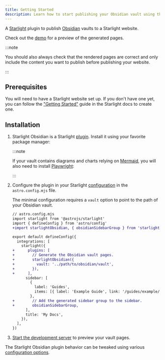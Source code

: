 ```yaml
---
title: Getting Started
description: Learn how to start publishing your Obsidian vault using the Starlight Obsidian plugin.
---
```



A [Starlight](https://starlight.astro.build) plugin to publish [Obsidian](https://obsidian.md) vaults to a Starlight website.

Check out the [demo](https://starlight-obsidian.vercel.app/demo/hello/) for a preview of the generated pages.

:::note

You should also always check that the rendered pages are correct and only include the content you want to publish before publishing your website.

:::

## Prerequisites

You will need to have a Starlight website set up.
If you don't have one yet, you can follow the ["Getting Started"](https://starlight.astro.build/getting-started) guide in the Starlight docs to create one.

## Installation


<Steps>

1. Starlight Obsidian is a Starlight [plugin](https://starlight.astro.build/reference/plugins/). Install it using your favorite package manager:

   <PackageManagers pkg="starlight-obsidian" />

   :::note

   If your vault contains diagrams and charts relying on [Mermaid](https://mermaid.js.org/), you will also need to install [Playwright](https://playwright.dev):

   <PackageManagers type="exec" pkg="playwright" args="install --with-deps chromium" />

   :::

2. Configure the plugin in your Starlight [configuration](https://starlight.astro.build/reference/configuration/#plugins) in the `astro.config.mjs` file.

   The minimal configuration requires a `vault` option to point to the path of your Obsidian vault.

   ```diff lang="js" "../path/to/obsidian/vault"
   // astro.config.mjs
   import starlight from '@astrojs/starlight'
   import { defineConfig } from 'astro/config'
   +import starlightObsidian, { obsidianSidebarGroup } from 'starlight-obsidian'

   export default defineConfig({
     integrations: [
       starlight({
   +      plugins: [
   +        // Generate the Obsidian vault pages.
   +        starlightObsidian({
   +          vault: '../path/to/obsidian/vault',
   +        }),
   +      ],
         sidebar: [
           {
             label: 'Guides',
             items: [{ label: 'Example Guide', link: '/guides/example/' }],
           },
   +        // Add the generated sidebar group to the sidebar.
   +        obsidianSidebarGroup,
         ],
         title: 'My Docs',
       }),
     ],
   })
   ```

3. [Start the development server](https://starlight.astro.build/getting-started/#start-the-development-server) to preview your vault pages.

</Steps>

The Starlight Obsidian plugin behavior can be tweaked using various [configuration options](/configuration).
